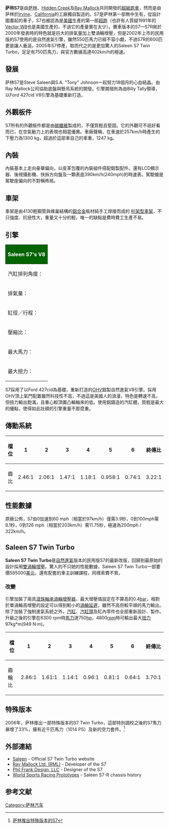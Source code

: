 {{noteTA
|G1=長度單位
}}

{{Infobox Automobile
| image =[[File:SAG2004_181_Saleen.jpg|250px]]
| name =Saleen S7
| manufacturer =[[萨林|萨林]]
| parent_company =
| aka =
| production =2000-2004 <br />2005-現在 (Twin Turbo)
| assembly =[[Irvine,_California|Irvine, California]]
| successor =
| class =[[Supercar|Supercar]]
| body_style =2-door [[coupé|coupe]]
| layout =[[MR|MR]] <br />中置引擎後輪驅動
| platform =
| engine =7.0 L [[V8_engine|V8]]
| transmission =6前速手排變速箱
| wheelbase =2692 毫米（106 英呎）
| length   =4774 毫米（188 英呎）
| width    =1981 毫米（78 英呎）
| height   =1041 毫米（41 英呎）
| ground_clearance =102 毫米（4.00 英呎）
| front_track =1748 毫米（69 英呎）
| rear_track =1709 毫米（67.25 英呎）
| weight =1247 公斤（2750 lb）
| top_speed =322 km/h（200 mph）
| fuel_capacity =72 L（19 U.S. gal）
| related =
| designer =[[Steve_Saleen|Steve Saleen]]
}}

'''萨林S7'''是由[[萨林|萨林]]、[[Hidden_Creek|Hidden Creek]]及[[Ray_Mallock|Ray Mallock]]共同開發的[[超級跑車|超級跑車]]，然而是由萨林於[[Irvine|Irvine]]、[[California|California]]的工廠獨自製造的。S7是萨林第一部無中生有，從設計圖畫起的車子，S7也被認為是[[美國|美國]]生產的第一部[[超級跑車|超跑]]（也許有人質疑1991年的[[Vector_W8|Vector W8]]也是美國生產的，不過它的產量實在太少）。賽車版本的S7—S7R剛於2000年發表時的特色就是巨大的排氣量加上雙渦輪增壓，但是2002年上市的民用版的S7使用的是自然進氣引擎，雖然550匹馬力已經不容小覷，不過S7R的600匹更是讓人垂涎。2005年S7停產，取而代之的是更加驚人的Saleen S7 Twin Turbo，足足有750匹馬力，與官方數據高達402km/h的極速。

== 發展 ==

萨林S7是Steve Saleen與S.A. "Tony" Johnson一起努力18個月的心血結晶。由Ray Mallock公司協助底盤與懸吊系統的開發。引擎開發則為由Billy Tally領導，以Ford 427cid V8引擎為基礎重新打造。

== 外觀板件 ==

S7所有的外觀板件都是由[[碳纖維|碳纖維]]製成的，不僅質輕且堅固。它的外觀可不祇好看而已，在空氣動力上的表現也相當優異。車廠聲稱，在車速於257km/h時產生的下壓力為1300 kg，超過於這部車自己的車重，1247 kg。

== 內裝 ==

內裝基本上走向豪華偏向，以皮革包覆的內裝組件搭配鋁製配件。還有LCD顯示器、後視攝影機、快拆方向盤及一顆表底390km/h(240mph)的時速表。駕駛艙是駕駛座偏向的不對稱佈局。

== 車架 ==

車架是由4130輕鋼管與蜂巢結構的[[鋁|鋁]][[合金|合金]]板材純手工焊接而成的
[[桁架型車架|桁架型車架]]，不只強度、抗扭性大，重量又十分的輕，唯一的缺點是費時費工生產不易。

== 引擎 ==

{| class="wikitable" align="right" cellpadding=2 cellspacing=0 width=250 style="margin-left:3em; margin-bottom: 2em;"
|-
!colspan=2 style="color: white; background: darkgreen;"| Saleen S7's V8
|-
|汽缸排列角度：||90°
|-
|排氣量：||7024 cc
|-
|缸徑／行程：||104.9 毫米 / 101.6 毫米
|-
|壓縮比：||10.0
|-
|最大馬力：||550Hp / 6400 rpm
|-
|最大扭力：||73 kg*m / 4000 rpm
|}

S7採用了以Ford 427cid為基礎，重新打造的[[OHV|OHV]]鋁製自然進氣V8引擎。採用OHV頂上氣門配置雖然科技性不高，不過這是美國人的浪漫，特色是轉速不高，但扭力輸出飽滿，且重心較頂置凸輪軸來的低。使用鋁鑄造的汽缸體，質輕是最大的優點，使得如此壯碩的引擎重量不那麼重。

== 傳動系統 ==
{| class=wikitable style="text-align: center;"
!檔位!!1!!2!!3!!4!!5!!6!!終傳比
|-
! 齒比||2.46:1||2.06:1||1.47:1||1.18:1||0.958:1||0.74:1||3.22:1
|}

== 性能數據 ==

原廠公佈，S7由0加速到60 mph（相當於97km/h）僅需3.9秒，0到100mph需8.1秒，0到126 mph（相當於203km/h）需11.75秒，極速為200mph / 322km/h。

== Saleen S7 Twin Turbo ==

{{Infobox Automobile
| image = [[File:S7_Twin_Turbo.jpg|250px]]
| name =Saleen S7 Twin-Turbo
| manufacturer =[[萨林|萨林]]
| parent_company =
| aka =
| production =2005-現在
| assembly =[[Irvine,_California|Irvine, California]]
| predecessor =
| successor =
| class =超級跑車
| body_style =2門
| layout =[[MR|MR]]<br />中置引擎後輪驅動
| platform =
| engine =7.0 L 雙渦輪 V8
| transmission = 6前速手排變速箱
| wheelbase =2700 毫米（106.30 英呎）
| length =4774 毫米（187.95 英呎）
| width =1990 毫米（78.35 英呎）
| height =1041 毫米（40.98 英呎）
| ground_clearance =102 毫米（4.00 英呎）
| front_track =1748 毫米（68.82 英呎）
| rear_track =1710 毫米（67.32 英呎）
| weight =1338 公斤（2950 lb）
| top_speed =399 km/h（248 mph）
| fuel_capacity =72 L（19 U.S. gal）
| related =
| designer =
}}

'''Saleen S7 Twin Turbo'''是[[自然進氣|自然進氣]]版本的民用版S7的最新改版，回歸到最原始的設計採用[[雙渦輪增壓|雙渦輪增壓]]。驚人的不只她的性能數據，Saleen S7 Twin Turbo一部要價585000[[美元|美元]]，還有配套的車主訓練課程，同樣索費不貲。

=== 改變 ===

引擎加裝了兩具[[滾珠軸承|滾珠軸承]][[渦輪增壓器|渦輪增壓器]]，最大增壓值設定在不算高的0.4[[bar|bar]]，相對於單渦輪高增壓的設定可以得到較小的[[渦輪延遲|渦輪延遲]]，雖然不高但較平順的馬力輸出。除了加裝了強制進氣系統之外，[[汽缸|汽缸]]、[[汽缸頭|汽缸頭]]及缸內零件也全部重新設計、製作。升級之後的引擎在6300 rpm時[[馬力|馬力]]達750[[horsepower|hp]]，4800[[rpm|rpm]]時可輸出最大[[扭力|扭力]]97kg*m(949 N·m)。

{| class=wikitable style="text-align: center;"
!檔位!!1!!2!!3!!4!!5!!6!!終傳比
|-
! 齒輪比||2.86:1||1.61:1||1.14:1||0.96:1||0.81:1||0.64:1||3.70:1
|}

== 特殊版本 ==

2006年，萨林推出一部特殊版本的S7 Twin Turbo，這部特別調校之後的S7馬力暴增了33%，擁有近千匹馬力（1014 PS）及新的空力套件。<ref>[http://www.fast-autos.net/vehicles/Saleen/2006/S7_Twin-Turbo_Competition/ 萨林推出特殊版本的S7]</ref>
== 外部連結 ==
{{Commons category|Saleen S7}}
* [http://www.smssupercars.com Saleen] - Official S7 Twin Turbo website
* [https://web.archive.org/web/20180630003735/http://www.rmlmallock.co.uk/ Ray Mallock Ltd. (RML)] - Developer of the S7
* [http://www.phil-frank.com Phil Frank Design, LLC] - Designer of the S7
* [https://web.archive.org/web/20071013155236/http://wsrp.ic.cz/chassis/chassis_saleen.html World Sports Racing Prototypes] - Saleen S7-R chassis history
[[Category:萨林汽车|Category:萨林汽车]]

==参考文献==
{{reflist}}